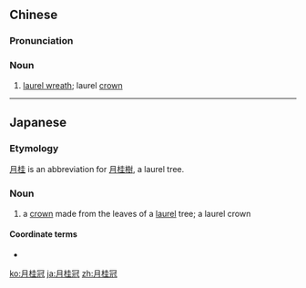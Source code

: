 ==Chinese==
{{zh-forms|type=21}}

===Pronunciation===
{{zh-pron
|m=yuèguìguān
|c=jyut6 gwai3 gun1
|cat=n
}}

===Noun===
{{zh-noun}}

# [[laurel wreath]]; laurel [[crown]]

----

==Japanese==
{{ja-kanjitab|げつ|k1=げっ|けい|かん|yomi=on}}

===Etymology===
[[月桂]] is an abbreviation for [[月桂樹]], a laurel tree.

===Noun===
{{ja-noun|げっけいかん}}

# a [[crown]] made from the leaves of a [[laurel]] tree; a laurel crown

====Coordinate terms====
* {{ja-r|王冠|おうかん}}

[[ko:月桂冠]]
[[ja:月桂冠]]
[[zh:月桂冠]]